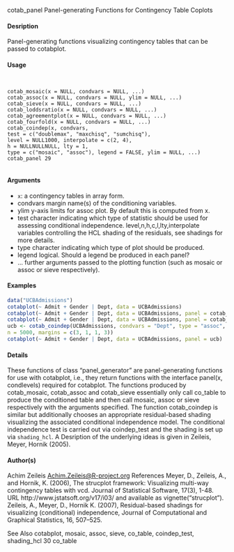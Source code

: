 

cotab_panel Panel-generating Functions for Contingency Table Coplots

#### Desription

Panel-generating functions visualizing contingency tables that can be passed to cotabplot.

#### Usage
<pre><code>

cotab_mosaic(x = NULL, condvars = NULL, ...)
cotab_assoc(x = NULL, condvars = NULL, ylim = NULL, ...)
cotab_sieve(x = NULL, condvars = NULL, ...)
cotab_loddsratio(x = NULL, condvars = NULL, ...)
cotab_agreementplot(x = NULL, condvars = NULL, ...)
cotab_fourfold(x = NULL, condvars = NULL, ...)
cotab_coindep(x, condvars,
test = c("doublemax", "maxchisq", "sumchisq"),
level = NULL1000, interpolate = c(2, 4),
h = NULLNULLNULL, lty = 1,
type = c("mosaic", "assoc"), legend = FALSE, ylim = NULL, ...)
cotab_panel 29

</code></pre>
#### Arguments

* ``x``: a contingency tables in array form.
* condvars margin name(s) of the conditioning variables.
* ylim y-axis limits for assoc plot. By default this is computed from x.
* test character indicating which type of statistic should be used for assessing conditional independence.
level,n,h,c,l,lty,interpolate
variables controlling the HCL shading of the residuals, see shadings for more details.
* type character indicating which type of plot should be produced.
* legend logical. Should a legend be produced in each panel?
* ... further arguments passed to the plotting function (such as mosaic or assoc or sieve respectively).

#### Examples
```r

data("UCBAdmissions")
cotabplot(~ Admit + Gender | Dept, data = UCBAdmissions)
cotabplot(~ Admit + Gender | Dept, data = UCBAdmissions, panel = cotab_assoc)
cotabplot(~ Admit + Gender | Dept, data = UCBAdmissions, panel = cotab_fourfold)
ucb <- cotab_coindep(UCBAdmissions, condvars = "Dept", type = "assoc",
n = 5000, margins = c(3, 1, 1, 3))
cotabplot(~ Admit + Gender | Dept, data = UCBAdmissions, panel = ucb)
```

#### Details
These functions of class "panel_generator" are panel-generating functions for use with cotabplot,
i.e., they return functions with the interface
panel(x, condlevels)
required for cotabplot. The functions produced by cotab_mosaic, cotab_assoc and cotab_sieve essentially only call co_table to produce the conditioned table and then call mosaic, assoc or sieve respectively with the arguments  specified.
The function cotab_coindep is similar but additionally chooses an appropriate residual-based shading visualizing the associated conditional independence model. The conditional independence test is carried out via coindep_test and the shading is set up via ``shading_hcl``.
A Desription
 of the underlying ideas is given in Zeileis, Meyer, Hornik (2005).

#### Author(s)
Achim Zeileis <Achim.Zeileis@R-project.org>
References
Meyer, D., Zeileis, A., and Hornik, K. (2006), The strucplot framework: Visualizing multi-way contingency
tables with vcd. Journal of Statistical Software, 17(3), 1-48. URL http://www.jstatsoft.org/v17/i03/
and available as vignette("strucplot").
Zeileis, A., Meyer, D., Hornik K. (2007), Residual-based shadings for visualizing (conditional)
independence, Journal of Computational and Graphical Statistics, 16, 507–525.

See Also
cotabplot, mosaic, assoc, sieve, co_table, coindep_test, shading_hcl
30 co_table
